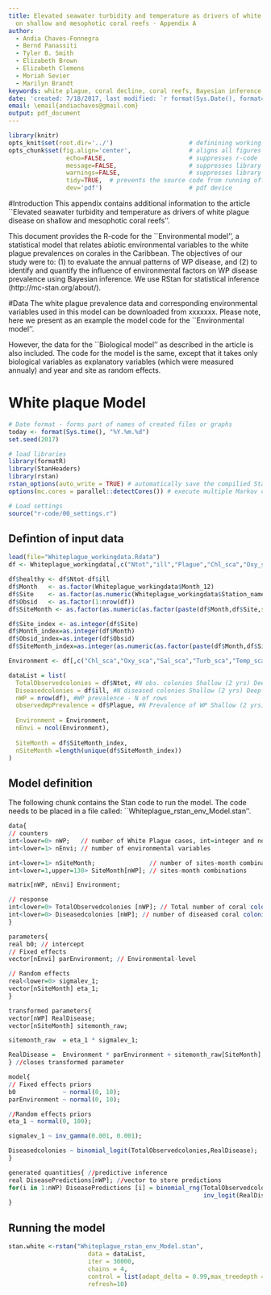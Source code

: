 ```yaml
---
title: Elevated seawater turbidity and temperature as drivers of white plague disease
  on shallow and mesophotic coral reefs - Appendix A
author: 
  - Andia Chaves-Fonnegra
  - Bernd Panassiti
  - Tyler B. Smith
  - Elizabeth Brown
  - Elizabeth Clemens
  - Moriah Sevier
  - Marilyn Brandt
keywords: white plague, coral decline, coral reefs, Bayesian inference
date: 'created: 7/18/2017, last modified: `r format(Sys.Date(), format="%m/%d/%Y")`'
email: \email{andiachaves@gmail.com}
output: pdf_document
---
```


```r
library(knitr)
opts_knit$set(root.dir='../')                     # definining working directory; or normalizePath('../')
opts_chunk$set(fig.align='center',                # aligns all figures
                echo=FALSE,                       # suppresses r-code
                message=FALSE,                    # suppresses library outputs
                warnings=FALSE,                   # suppresses library outputs
                tidy=TRUE,  # prevents the source code from running off a pdf page
                dev='pdf')                        # pdf device
```

#Introduction
This appendix contains additional information to the article ``Elevated seawater turbidity and temperature as drivers of white plague disease on shallow and mesophotic coral reefs''.  


This document provides the R-code for the ``Environmental model'', a statistical model that relates abiotic environmental variables to the white plague prevalences on corales in the Caribbean. The objectives of our study were to: (1) to evaluate the annual patterns of WP disease, and (2) to identify and quantify the influence of environmental factors on WP disease prevalence using Bayesian inference. We use RStan for statistical inference (http://mc-stan.org/about/). 

#Data
The white plague prevalence data and corresponding environmental variables used in this model can be downloaded from xxxxxxx. Please note, here we present as an example the model code for the ``Environmental model''.  

However, the data for the ``Biological model'' as described in the article is also included. The code for the model is the same, except that it takes only biological variables as explanatory variables (which were measured annualy) and year and site as random effects.

# White plaque Model
```r
# Date format - forms part of names of created files or graphs
today <- format(Sys.time(), "%Y.%m.%d")
set.seed(2017)

# load libraries
library(formatR)
library(StanHeaders)
library(rstan)
rstan_options(auto_write = TRUE) # automatically save the compilied Stan program
options(mc.cores = parallel::detectCores()) # execute multiple Markov chains in paral

# Load settings
source("r-code/00_settings.r")

```

## Defintion of input data
```r
load(file="Whiteplague_workingdata.Rdata")
df <- Whiteplague_workingdata[,c("Ntot","ill","Plague","Chl_sca","Oxy_sca","Sal_sca","Turb_sca","Depth_tran_sca","Temp_sca","DHW_sca")]

df$healthy <- df$Ntot-df$ill
df$Month   <- as.factor(Whiteplague_workingdata$Month_12)
df$Site    <- as.factor(as.numeric(Whiteplague_workingdata$Station_name))
df$Obsid   <- as.factor(1:nrow(df))
df$SiteMonth <- as.factor(as.numeric(as.factor(paste(df$Month,df$Site,sep="-"))))

df$Site_index <- as.integer(df$Site)
df$Month_index=as.integer(df$Month)
df$Obsid_index=as.integer(df$Obsid)
df$SiteMonth_index=as.integer(as.numeric(as.factor(paste(df$Month,df$Site,sep="-"))))

Environment <- df[,c("Chl_sca","Oxy_sca","Sal_sca","Turb_sca","Temp_sca","DHW_sca","Depth_tran_sca")]
```



```r
dataList = list(
  TotalObservedcolonies = df$Ntot, #N obs. colonies Shallow (2 yrs) Deep (4 yrs)
  Diseasedcolonies = df$ill, #N diseased colonies Shallow (2 yrs) Deep (4 yrs)
  nWP = nrow(df), #WP prevalence - N of rows
  observedWpPrevalence = df$Plague, #N Prevalence of WP Shallow (2 yrs) Deep (4 yrs)
  
  Environment = Environment,
  nEnvi = ncol(Environment),
  
  SiteMonth = df$SiteMonth_index,
  nSiteMonth =length(unique(df$SiteMonth_index))
)
```

## Model definition

The following chunk contains the Stan code to run the model. The code needs to be placed in a file called: ``Whiteplague_rstan_env_Model.stan''.

```r
data{
// counters
int<lower=0> nWP;   // number of White Plague cases, int=integer and non negative >0
int<lower=1> nEnvi; // number of environmental variables

int<lower=1> nSiteMonth;               // number of sites-month combinations
int<lower=1,upper=130> SiteMonth[nWP]; // sites-month combinations

matrix[nWP, nEnvi] Environment;

// response
int<lower=0> TotalObservedcolonies [nWP]; // Total number of coral colonies (cases)
int<lower=0> Diseasedcolonies [nWP]; // number of diseased coral colonies (successes)
}

parameters{
real b0; // intercept
// Fixed effects
vector[nEnvi] parEnvironment; // Environmental-level

// Random effects
real<lower=0> sigmalev_1;
vector[nSiteMonth] eta_1;
}

transformed parameters{
vector[nWP] RealDisease;
vector[nSiteMonth] sitemonth_raw;

sitemonth_raw  = eta_1 * sigmalev_1;

RealDisease =  Environment * parEnvironment + sitemonth_raw[SiteMonth];
} //closes transformed parameter

model{
// Fixed effects priors
b0             ~ normal(0, 10);
parEnvironment ~ normal(0, 10);

//Random effects priors
eta_1 ~ normal(0, 100);

sigmalev_1 ~ inv_gamma(0.001, 0.001);

Diseasedcolonies ~ binomial_logit(TotalObservedcolonies,RealDisease);
}

generated quantities{ //predictive inference
real DiseasePredictions[nWP]; //vector to store predictions
for(i in 1:nWP) DiseasePredictions [i] = binomial_rng(TotalObservedcolonies[i],
                                                      inv_logit(RealDisease[i]));
}
```





## Running the model

```r
stan.white <-rstan("Whiteplague_rstan_env_Model.stan",
                      data = dataList,
                      iter = 30000, 
                      chains = 4,
                      control = list(adapt_delta = 0.99,max_treedepth = 15),
                      refresh=10)
```


